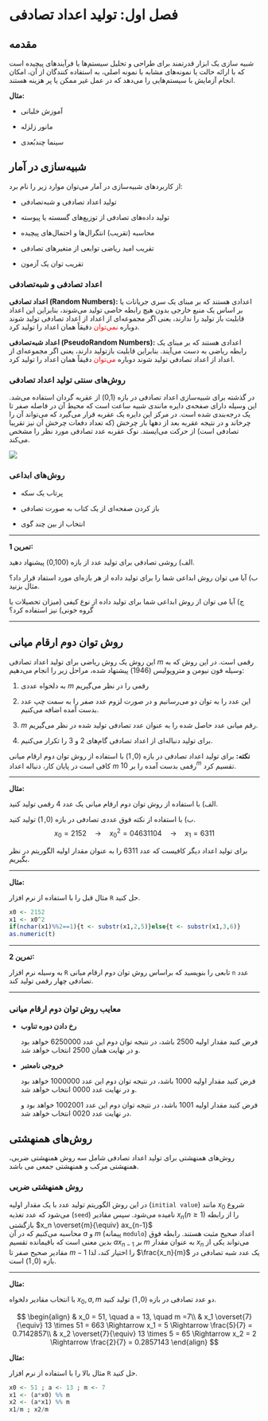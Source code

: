 # فصل اول: تولید اعداد تصادفی

## مقدمه

شبیه سازی یک ابزار قدرتمند برای طراحی و تحلیل سیستم‌ها یا فرآیندهای پیچیده است که با ارائه حالت یا نمونه‌های مشابه با نمونه اصلی، به استفاده کنندگان از آن، امکان انجام آزمایش با سیستم‌هایی را می‌دهد که در عمل غیر ممکن یا پر هزینه هستند.

**مثال:**

-   آموزش خلبانی

-   مانور زلزله

-   سینما چندبُعدی

## شبیه‌سازی در آمار

از کاربردهای شبیه‌سازی در آمار می‌توان موارد زیر را نام برد:

-   تولید اعداد تصادفی و شبه‌تصادفی

-   تولید داده‌های تصادفی از توزیع‌های گسسته یا پیوسته

-   محاسبه (تقریب) انتگرال‌ها و احتمال‌های پیچیده

-   تقریب امید ریاضی توابعی از متغیرهای تصادفی

-   تقریب توان یک آزمون

### اعداد تصادفی و شبه‌تصادفی

**اعداد تصادفی (Random Numbers):** اعدادی هستند که بر مبنای یک سری جریانات یا بر اساس یک منبع خارجی بدون هیچ رابطه خاصی تولید می‌شوند، بنابراین این اعداد قابلیت باز تولید را ندارند، یعنی اگر مجموعه‌ای از اعداد از اعداد تصادفی تولید شوند دوباره [نمی‌توان]{style="color: red"} دقیقاً همان اعداد را تولید کرد.

**اعداد شبه‌تصادفی (PseudoRandom Numbers):** اعدادی هستند که بر مبنای یک رابطه ریاضی به دست می‌آیند. بنابراین قابلیت بازتولید دارند، یعنی اگر مجموعه‌ای از اعداد از اعداد تصادفی تولید شوند دوباره [می‌توان]{style="color: red"} دقیقاً همان اعداد را تولید کرد.

### روش‌های سنتی تولید اعداد تصادفی

در گذشته برای شبیه‌سازی اعداد تصادفی در بازه (0,1) از عقربه‌ گردان استفاده می‌شد. این وسیله دارای صفحه‌ی دایره‌ مانندی شبیه ساعت است که محیط آن در فاصله صفر تا یک درجه‌بندی شده است. در مرکز این دایره یک عقربه قرار می‌گیرد که می‌تواند آن را چرخاند و در نتیجه عقربه بعد از دهها بار چرخش (که تعداد دفعات چرخش آن نیز تقریبا تصادفی است) از حرکت می‌ایستد. نوک عقربه عدد تصادفی مورد نظر را مشخص می‌کند.

![](circle.png){fig-align="center"}

### روش‌های ابداعی

-   پرتاب یک سکه

-   باز کردن صفحه‌ای از یک کتاب به صورت تصادفی

-   انتخاب از بین چند گوی

------------------------------------------------------------------------

**تمرین 1:**

الف) روشی تصادفی برای تولید عدد از بازه (0,100) پیشنهاد دهید.

ب) آیا می توان روش ابداعی شما را برای تولید داده از هر بازه‌ای مورد استفاد قرار داد؟ مثال بزنید.

ج) آیا می توان از روش ابداعی شما برای تولید داده از نوع کیفی (میزان تحصیلات یا گروه خونی) نیز استفاده کرد؟

------------------------------------------------------------------------

## روش توان دوم ارقام میانی

این روش یک روش ریاضی برای تولید اعداد تصادفی $m$ رقمی است. در این روش که به وسیله فون نیومن و متروپولیس (1946) پیشنهاد شده، مراحل زیر را انجام می‌دهیم:

1.  به دلخواه عددی $m$ رقمی را در نظر می‌گیریم

2.  این عدد را به توان دو می‌رسانیم و در صورت لزوم عدد صفر را به سمت چپ عدد بدست آمده اضافه می‌کنیم.

3.  $m$ رقم میانی عدد حاصل شده را به عنوان عدد تصادفی تولید شده در نظر می‌گیریم.

4.  برای تولید دنباله‌ای از اعداد تصادفی گام‌های 2 و 3 را تکرار می‌کنیم.

**نکته:** برای تولید اعداد تصادفی در بازه $(0,1)$ با استفاده از روش توان دوم ارقام میانی کافی است در پایان کار، دنباله اعداد $m$ رقمی بدست آمده را بر $10^m$ تقسیم کرد.

------------------------------------------------------------------------

**مثال:**

الف) با استفاده از روش توان دوم ارقام میانی یک عدد 4 رقمی تولید کنید.

ب) با استفاده از نکته فوق عددی تصادفی در بازه $(0,1)$ تولید کنید.$$
x_0 = 2152 \quad \longrightarrow\quad x_0^2 = 04631104 \quad\longrightarrow \quad x_1 = 6311
$$

برای تولید اعداد دیگر کافیست که عدد 6311 را به عنوان مقدار اولیه الگوریتم در نظر بگیریم.

------------------------------------------------------------------------

**مثال:**

مثال قبل را با استفاده از نرم افزار `R` حل کنید.

```r
x0 <- 2152
x1 <- x0^2
if(nchar(x1)%%2==1){t <- substr(x1,2,5)}else{t <- substr(x1,3,6)}
as.numeric(t)
```

------------------------------------------------------------------------

**تمرین 2:**

به وسیله نرم افزار `R` تابعی را بنویسید که براساس روش توان دوم ارقام میانی `n` عدد تصادفی چهار رقمی تولید کند.

------------------------------------------------------------------------

### معایب روش توان دوم ارقام میانی

-   **رخ دادن دوره تناوب**

    فرض کنید مقدار اولیه 2500 باشد، در نتیجه توان دوم این عدد 6250000 خواهد بود و در نهایت همان 2500 انتخاب خواهد شد.

-   **خروجی نامعتبر**

    فرض کنید مقدار اولیه 1000 باشد، در نتیجه توان دوم این عدد 1000000 خواهد بود و در نهایت عدد 0000 انتخاب خواهد شد.

    فرض کنید مقدار اولیه 1001 باشد، در نتیجه توان دوم این عدد 1002001 خواهد بود و در نهایت عدد 0020 انتخاب خواهد شد.

## روش‌های همنهشتی

روش‌های همنهشتی برای تولید اعداد تصادفی شامل سه روش همنهشتی ضربی، همنهشتی مرکب و همنهشتی جمعی می باشد.

### روش‌ همنهشتی ضربی

در این روش الگوریتم تولید عدد با یک مقدار اولیه (`initial value`) مانند $x_0$ شروع می‌شود که عدد تغذیه (`seed`) نامیده می‌شود. سپس مقادیر $x_n (n \geq 1)$ را از رابطه بازگشتی $x_n \overset{m}{\equiv} ax_{n-1}$\
محاسبه می‌کنیم که در آن $a$ و $m$ (پیمانه `modulo`) اعداد صحیح مثبت هستند. رابطه فوق بدین معنی است که باقیمانده تقسیم $ax_{n-1}$ بر $m$ به عنوان مقدار $x_n$ می‌تواند یکی از مقادیر صحیح صفر تا $m-1$ را اختیار کند، لذا $\frac{x_n}{m}$ یک عدد شبه تصادفی در بازه $(0,1)$ است.

------------------------------------------------------------------------

**مثال:**

با انتخاب مقادیر دلخواه $x_0, a, m$ دو عدد تصادفی در بازه $(0,1)$ تولید کنید.

$$
\begin{align}
& x_0 = 51, \quad a = 13, \quad m =7\\
& x_1 \overset{7}{\equiv} 13 \times 51 = 663 \Rightarrow x_1 = 5 \Rightarrow \frac{5}{7} = 0.7142857\\
& x_2 \overset{7}{\equiv} 13 \times 5 = 65 \Rightarrow x_2 = 2 \Rightarrow \frac{2}{7} = 0.2857143
\end{align}
$$

**مثال:**

مثال بالا را با استفاده از نرم افزار `R` حل کنید.

```r
x0 <- 51 ; a <- 13 ; m <- 7
x1 <- (a*x0) %% m 
x2 <- (a*x1) %% m 
x1/m ; x2/m
```
